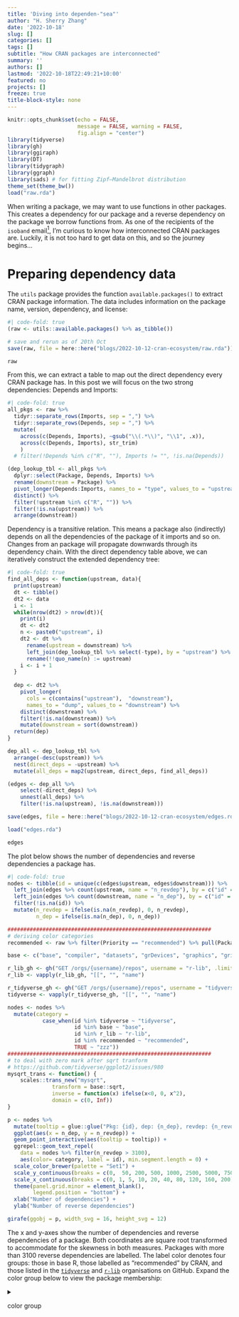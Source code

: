 ```yaml
---
title: 'Diving into dependen-"sea"'
author: "H. Sherry Zhang"
date: '2022-10-18'
slug: []
categories: []
tags: []
subtitle: "How CRAN packages are interconnected"
summary: ''
authors: []
lastmod: '2022-10-18T22:49:21+10:00'
featured: no
projects: []
freeze: true
title-block-style: none
---
```


```r
knitr::opts_chunk$set(echo = FALSE, 
                      message = FALSE, warning = FALSE,
                      fig.align = "center")
library(tidyverse)
library(gh)
library(ggiraph)
library(DT)
library(tidygraph)
library(ggraph)
library(sads) # for fitting Zipf–Mandelbrot distribution
theme_set(theme_bw())
load("raw.rda")
```

When writing a package, we may want to use functions in other packages. This creates a dependency for our package and a reverse dependency on the package we borrow functions from. As one of the recipients of the `isoband` email[^1], I'm curious to know how interconnected CRAN packages are. Luckily, it is not too hard to get data on this, and so the journey begins...

[^1]: On 5th Oct, CRAN sent out a massive email to inform 4747 downstream package maintainers of the potential archive of package `isoband` on 2022-10-19.

# Preparing dependency data

The `utils` package provides the function `available.packages()` to extract CRAN package information. The data includes information on the package name, version, dependency, and license:

```r
#| code-fold: true
(raw <- utils::available.packages() %>% as_tibble())
```

```r
# save and rerun as of 20th Oct
save(raw, file = here::here("blogs/2022-10-12-cran-ecosystem/raw.rda"))
```

```r
raw
```

From this, we can extract a table to map out the direct dependency every CRAN package has. In this post we will focus on the two strong dependencies: Depends and Imports:

```r
#| code-fold: true
all_pkgs <- raw %>% 
  tidyr::separate_rows(Imports, sep = ",") %>% 
  tidyr::separate_rows(Depends, sep = ",") %>% 
  mutate(
    across(c(Depends, Imports), ~gsub("\\(.*\\)", "\\1", .x)),
    across(c(Depends, Imports), str_trim)
    )
  # filter(!Depends %in% c("R", ""), Imports != "", !is.na(Depends))

(dep_lookup_tbl <- all_pkgs %>% 
  dplyr::select(Package, Depends, Imports) %>% 
  rename(downstream = Package) %>% 
  pivot_longer(Depends:Imports, names_to = "type", values_to = "upstream") %>% 
  distinct() %>% 
  filter(!upstream %in% c("R", "")) %>% 
  filter(!is.na(upstream)) %>% 
  arrange(downstream))
```

Dependency is a transitive relation. This means a package also (indirectly) depends on all the dependencies of the package of it imports and so on. Changes from an package will propagate downwards through its dependency chain. With the direct dependency table above, we can iteratively construct the extended dependency tree:

```r
#| code-fold: true
find_all_deps <- function(upstream, data){
  print(upstream)
  dt <- tibble()
  dt2 <- data
  i <- 1
  while(nrow(dt2) > nrow(dt)){
    print(i)
    dt <- dt2
    n <- paste0("upstream", i) 
    dt2 <- dt %>% 
      rename(upstream = downstream) %>% 
      left_join(dep_lookup_tbl %>% select(-type), by = "upstream") %>% 
      rename(!!quo_name(n) := upstream)
    i <- i + 1
  }
  
  dep <- dt2 %>%
    pivot_longer(
      cols = c(contains("upstream"),  "downstream"),
      names_to = "dump", values_to = "downstream") %>%
    distinct(downstream) %>%
    filter(!is.na(downstream)) %>%
    mutate(downstream = sort(downstream))
  return(dep)
}

dep_all <- dep_lookup_tbl %>% 
  arrange(-desc(upstream)) %>% 
  nest(direct_deps = -upstream) %>% 
  mutate(all_deps = map2(upstream, direct_deps, find_all_deps))

(edges <- dep_all %>% 
    select(-direct_deps) %>% 
    unnest(all_deps) %>% 
    filter(!is.na(upstream), !is.na(downstream)))
```

```r
save(edges, file = here::here("blogs/2022-10-12-cran-ecosystem/edges.rda"))
```

```r
load("edges.rda")
```

```r
edges
```

The plot below shows the number of dependencies and reverse dependencies a package has.

```r
#| code-fold: true
nodes <- tibble(id = unique(c(edges$upstream, edges$downstream))) %>% 
  left_join(edges %>% count(upstream, name = "n_revdep"), by = c("id" = "upstream")) %>% 
  left_join(edges %>% count(downstream, name = "n_dep"), by = c("id" = "downstream")) %>% 
  filter(!is.na(id)) %>% 
  mutate(n_revdep = ifelse(is.na(n_revdep), 0, n_revdep),
         n_dep = ifelse(is.na(n_dep), 0, n_dep))

################################################################
# deriving color categories
recommended <- raw %>% filter(Priority == "recommended") %>% pull(Package)

base <- c("base", "compiler", "datasets", "grDevices", "graphics", "grid", "methods", "parallel", "splines", "stats", "stats4", "tcltk", "tools", "translations", "utils")

r_lib_gh <- gh("GET /orgs/{username}/repos", username = "r-lib", .limit = 200)
r_lib <- vapply(r_lib_gh, "[[", "", "name")

r_tidyverse_gh <- gh("GET /orgs/{username}/repos", username = "tidyverse", .limit = 40)
tidyverse <- vapply(r_tidyverse_gh, "[[", "", "name")

nodes <- nodes %>% 
  mutate(category = 
           case_when(id %in% tidyverse ~ "tidyverse", 
                     id %in% base ~ "base",
                     id %in% r_lib ~ "r-lib",
                     id %in% recommended ~ "recommended",
                     TRUE ~ "zzz"))
################################################################
# to deal with zero mark after sqrt tranform
# https://github.com/tidyverse/ggplot2/issues/980
mysqrt_trans <- function() {
    scales::trans_new("mysqrt", 
              transform = base::sqrt,
              inverse = function(x) ifelse(x<0, 0, x^2),
              domain = c(0, Inf))
}

p <- nodes %>% 
  mutate(tooltip = glue::glue("Pkg: {id}, dep: {n_dep}, revdep: {n_revdep}")) %>% 
  ggplot(aes(x = n_dep, y = n_revdep)) + 
  geom_point_interactive(aes(tooltip = tooltip)) +
  ggrepel::geom_text_repel(
    data = nodes %>% filter(n_revdep > 3100),
    aes(color= category, label = id), min.segment.length = 0) +
  scale_color_brewer(palette = "Set1") + 
  scale_y_continuous(breaks = c(0,  50, 200, 500, 1000, 2500, 5000, 7500, 10000, 15000), trans = "mysqrt") + 
  scale_x_continuous(breaks = c(0, 1, 5, 10, 20, 40, 80, 120, 160, 200), trans = "mysqrt") + 
  theme(panel.grid.minor = element_blank(),
        legend.position = "bottom") + 
  xlab("Number of dependencies") + 
  ylab("Number of reverse dependencies")

girafe(ggobj = p, width_svg = 16, height_svg = 12)
```

The x and y-axes show the number of dependencies and reverse dependencies of a package. Both coordinates are square root transformed to accommodate for the skewness in both measures. Packages with more than 3100 reverse dependencies are labelled. The label color denotes four groups: those in base R, those labelled as "recommended" by CRAN, and those listed in the [`tidyverse`](https://github.com/tidyverse) and [`r-lib`](https://github.com/r-lib) organisations on GitHub. Expand the color group below to view the package membership:

<details>

<summary>

color group

</summary>

```r
#| code-fold: true
nodes %>% 
  filter(category != "zzz") %>% 
  group_by(category) %>% 
  summarise(packages = paste(id, collapse = ", ")) %>% 
  arrange(category = c("base", "recommended", "tidyverse", "r-lib")) %>% 
  gt::gt()
```

</detail>

The plot is interactive so you can hover over points of your interest to read the package name and its numbers of (reverse) dependency.

# It's okay to be a couch Pareto

As you would have already noticed, the distribution of the number of reverse dependencies is highly skewed, even after the square root transformation. To better visualise how the lower number of reverse dependency is distributed, we can plot its cumulative distribution:

```r
#| echo: true
#| code-fold: true
prct_tbl <- purrr::map_dfr(
  unique(nodes$n_revdep) %>% sort(), 
  ~tibble(n = .x, prct = nrow(filter(nodes, n_revdep <= .x)) /nrow(nodes)))

tgt_pnts <- prct_tbl %>% 
  mutate(p = round(prct, digits = 3)) %>% 
  filter(p %in% c(0.9, 0.95, 0.99, 0.995, 0.999) | prct == 1 |n %in% c(0, 1, 5)) %>% 
  group_by(p) %>% 
  filter(n == min(n))

prct_tbl %>% 
  ggplot() +
  geom_line(aes(x = n, y = prct)) + 
  geom_point(data = tgt_pnts, aes(x = n, y = prct)) + 
  geom_label(data = tgt_pnts, aes(x = n, y = prct + 0.01, label = p)) + 
  scale_x_continuous(breaks = round(c(tgt_pnts$n, max(prct_tbl$n)))) + 
  coord_trans("pseudo_log") + 
  theme(panel.grid.minor = element_blank()) + 
  ylab("Percentage of CRAN pkgs with <= n reverse dependencies")
```

Whether you have guessed or not:

-   `r scales::label_percent(accuracy = 0.1)(tgt_pnts %>% filter(n ==0) %>% pull(p))` of CRAN packages don't have any reverse dependency;
-   fewer than 10% of the packages on CRAN have more than 5 reverse dependencies; and
-   only 1% of the packages have more than `r tgt_pnts %>% filter(p == 0.99) %>% pull(n)` reverse dependencies

So while the majority of the R packages do not need reverse dependency checks, a small number of core packages need to test against hundreds or even thousands of reverse dependencies for every new release.

Alternatively, we can rank the packages by their number reverse dependencies (the package with the largest number of reverse dependencies is ranked first). The advantage of this is that there turns out to be a distribution that can capture the shape well: the Zipf--Mandelbrot distribution, the generalised zipf distribution, which is commonly used to model corpus frequency in linguistics:

```r
#| code-fold: true
nodes_rank <- nodes %>%  
  mutate(rank = rank(-n_revdep, ties.method = "first")) %>% 
  filter(n_revdep > 0)

dt_pos <- nodes %>% filter(n_revdep > 0) %>% pull(n_revdep) %>% sort(decreasing = TRUE)
pred1 <- fitrad(dt_pos, "mand") %>% radpred()
fitted <- tibble(
  rank = pred1$rank,
  mand = pred1$abund, 
  count = dt_pos)

p2 <- nodes_rank %>% 
  ggplot(aes(x = rank, y = n_revdep)) + 
  geom_point_interactive(aes(tooltip = id)) + 
  geom_line(data = fitted, aes(x = rank, y = mand), color = "#314f40") + 
  ggrepel::geom_text_repel(
    data = nodes_rank %>% filter(n_revdep > 3100), 
    aes(label = id, color = category),
    min.segment.length = 0) + 
  scale_y_continuous(breaks = c(10, 50, 200, 500, 1000, 2500, 5000, 7500, 10000, 15000)) + 
  scale_x_continuous(breaks = c(0, 1, 10, 50, 100, 200, 500, 1000, 2000, 5000, 10000, 20000)) + 
  coord_trans(x = "log", y = "sqrt") + 
  scale_color_brewer(palette = "Set1") + 
  theme_bw() + 
  theme(panel.grid.minor = element_blank(), 
        legend.position = "bottom") + 
  ylab("number of reverse dependencies")
girafe(ggobj = p2, width_svg = 16, height_svg = 12)
```

# Contender for the next isoband

We can also find packages with similar characteristics as `isoband`: those with a huge number of reverse dependencies (n \> 3000) while not managed by base R or RStudio or listed as recommended on CRAN:

```r
nodes_rank %>% 
  filter(n_revdep > 3000, category == "zzz", id != "isoband") %>% 
  select(id, n_revdep) %>% 
  arrange(-n_revdep) %>% 
  rename(Package = id, `# of reverse dependency` = n_revdep) %>% 
  gt::gt()
```

In a quick glance, these packages fall into three categories:

1.  **Color packages**: `colorspace`, `RColorBrewer`, `viridisLite`, `munsell`
2.  **Super giants**:

-   `Rcpp` for interfacing to C++ for fast computation;
-   `jsonlite` for parsing JSON; and
-   `stringi` for string manipulation.

3.  **Hidden dependencies**: These packages don't have a huge number of direct dependencies themselves but is imported by a giant package:

-   imported by `ggplot2`:
    -   `digest` for hashing object in R, and
    -   `farver` and `labelling` are imported by `scales`, which in turn is imported by `ggplot2`
-   imported by `tibble`:
    -   `fansi` for ANSI text formatting, and
    -   `utf8` for processing UTF encoding, imported by `pillar`, which is imported by `tibble`
-   imported by `shiny`: `mime` for converting file name extension, and
-   imported by `knitr`: `yaml` for YAML text conversion

# The social network

Finally, the network diagram! I have tried to include all `r scales::comma(nrow(nodes))` nodes and `r scales::comma(nrow(edges))` pairs of edges in a single diagram and I do not blame my computer for rejecting it with

    vector memory exhausted (limit reached?). 

To avert this error, I plot a subset of the large number of packages with n ≤ 5 reverse dependencies. Specifically, for each n ≤ 5, I randomly select 40 packages with the given n. After playing around with layouts and other aesthetics, here is the result...

<details>

<summary>

code

</summary>

```r
#| code-fold: true
wirdos <- c("brglm", "profileModel", "ExPosition", "prettyGraphs", "seasonal", "x13binary", "scalreg", "lars", "elasticnet")
more_than5 <- nodes %>% filter(n_revdep > 5) %>% filter(!id %in% wirdos)
set.seed(123)
less_than5 <- nodes %>% 
  filter(n_revdep <= 5) %>% 
  nest_by(n_revdep, .key = "nested") %>% 
  mutate(id = list(map(nested, ~sample(.x, size = 40))$id)) %>% 
  unnest(id) %>% 
  select(-nested) %>% 
  ungroup()

new_nodes <- bind_rows(more_than5, less_than5)
new_edges <- dep_lookup_tbl %>% filter(upstream %in% new_nodes$id & downstream %in% new_nodes$id) %>% select(-type)
new_nodes <- new_nodes %>% filter(id %in% c(new_edges$downstream, new_edges$upstream))
g <- tbl_graph(nodes = new_nodes, edges = new_edges, directed = TRUE)

ggraph(g, layout = "fr") + 
  geom_edge_link(alpha = 0.1) + 
  geom_node_label(data = ~ .x %>% filter(n_revdep >= 3200), aes(label =id), repel = TRUE) + 
  geom_node_point(aes(size = n_revdep), alpha = 0.5) + 
  theme_void() + 
  theme(legend.position = "none")
```

</details>

```r
ggsave(file = here::here("figures/test2.png"), bg = "white", width = 25, height = 25)
```

```r
#| column: screen
knitr::include_graphics("network.png")
```
